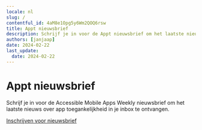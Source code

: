 ```yaml
---
locale: nl
slug: /
contentful_id: 4aM8e1Opg5y6Wm2QOQ6rsw
title: Appt nieuwsbrief
description: Schrijf je in voor de Appt nieuwsbrief om het laatste nieuws over app toegankelijkheid in je inbox te ontvangen.
authors: [janjaap]
date: 2024-02-22
last_update:
  date: 2024-02-22
---
```


# Appt nieuwsbrief

Schrijf je in voor de Accessible Mobile Apps Weekly nieuwsbrief om het laatste nieuws over app toegankelijkheid in je inbox te ontvangen.

[Inschrijven voor nieuwsbrief](https://appt.li/newsletter)
